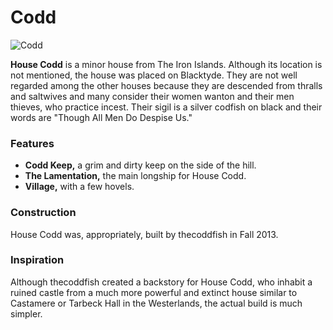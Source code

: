

# Codd

<Image src="https://cdn.sanity.io/images/1as7cn02/production/0bfd610392c247f94ceae41a184d44ac202ef5c3-1280x720.png?w=976&h=350&fit=crop&crop=center&auto=format" alt="Codd" width={976} height={350}  />

<ProjectDetails
  floatRight
  region="Iron Islands"
  house="House Codd"
  type="Keep"
  status="Completed"
  warp="/warp codd"
  projectLead="thecoddfish"
  dateStarted="October 8, 2013"
  dateCompleted="October 8, 2013"
/>

**House Codd** is a minor house from The Iron Islands. Although its location is not mentioned, the house was placed on Blacktyde. They are not well regarded among the other houses because they are descended from thralls and saltwives and many consider their women wanton and their men thieves, who practice incest. Their sigil is a silver codfish on black and their words are "Though All Men Do Despise Us."

### Features

* **Codd Keep,** a grim and dirty keep on the side of the hill.
* **The Lamentation,** the main longship for House Codd.
* **Village,** with a few hovels.

### Construction

House Codd was, appropriately, built by thecoddfish in Fall 2013.

### Inspiration

Although thecoddfish created a backstory for House Codd, who inhabit a ruined castle from a much more powerful and extinct house similar to Castamere or Tarbeck Hall in the Westerlands, the actual build is much simpler.